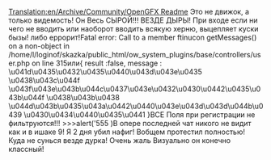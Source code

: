 [[Translation:en/Archive/Community/OpenGFX Readme]]
Это не движок, а только видемость! Он Весь СЫРОЙ!!! ВЕЗДЕ ДЫРЫ! При входе если ни чего не вводить или наоборот вводить всякую херню, выцепляет куски бызы! либо еррорит!Fatal error: Call to a member ftinucon getMessages() on a non-object in /home/l/loginof/skazka/public_html/ow_system_plugins/base/controllers/user.php on line 315или{ result :false, message : \u041d\u0435\u0432\u0435\u0440\u043d\u043e\u0435 \u0438\u043c\u044f \u043f\u043e\u043b\u044c\u0437\u043e\u0432\u0430\u0442\u0435\u043b\u044f \u0438\u043b\u0438 \u044d\u043b\u0435\u043a\u0442\u0440\u043e\u043d\u043d\u044b\u0439 \u0430\u0434\u0440\u0435\u0441 }ВСЕ Поля при регистрации не фильтруются!!!   >>>alert('555 )В опере последней чат никого не видит как и в ишаке 9! Я 2 дня убил нафиг! Вобщем протестил полностью! Куда не сунься везде дурка! Очень жаль  Визуально он конечно классный!